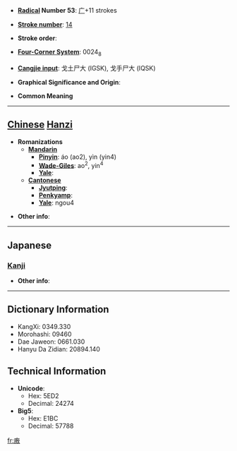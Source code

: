 * '''[[Wiktionary:Chinese radical index| Radical]] Number 53''': [[Wiktionary:Chinese radical index 广|广]]+11 strokes

* '''[[Wiktionary:Chinese total strokes index|Stroke number]]''': [[Wiktionary:Chinese total strokes index 14|14]]

* '''Stroke order''': 

* '''[[Wiktionary:Chinese four corner index|Four-Corner System]]''': 0024<sub>8</sub>

* '''[[Wiktionary:Chinese Cangjie index|Cangjie input]]''': 戈土尸大 (IGSK), 戈手尸大 (IQSK)

* '''Graphical Significance and Origin''': 

* '''Common Meaning'''

----

== [[Chinese]] [[Hanzi]] ==

* '''Romanizations'''
** '''[[Mandarin]]'''
*** '''[[Pinyin]]''': áo (ao2), yìn (yin4)
*** '''[[Wade-Giles]]''': ao<sup>2</sup>, yin<sup>4</sup>
*** '''[[Yale]]''': 
** '''[[Cantonese]]'''
*** '''[[Jyutping]]''':
*** '''[[Penkyamp]]''': 
*** '''[[Yale]]''': ngou4

* '''Other info''': 

----

==Japanese==
===[[Kanji]]===
{{kanji|on readings=[[ごう]] (gō)
|kun readings=
}}

* '''Other info''':  

----

== Dictionary Information ==

* KangXi: 0349.330
* Morohashi: 09460
* Dae Jaweon: 0661.030
* Hanyu Da Zidian: 20894.140

== Technical Information ==

* '''Unicode''':
** Hex: 5ED2
** Decimal: 24274
* '''Big5''':
** Hex: E1BC
** Decimal: 57788

[[fr:廒]]